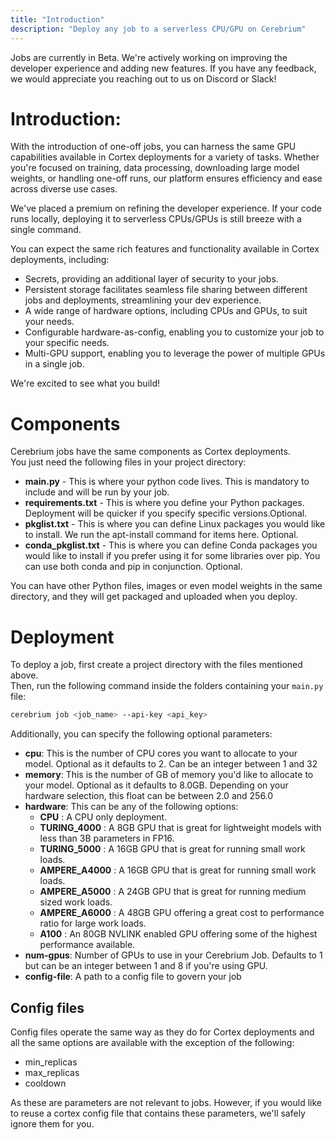 ```yaml
---
title: "Introduction"
description: "Deploy any job to a serverless CPU/GPU on Cerebrium"
---
```


<Note>
  Jobs are currently in Beta. We're actively working on improving the developer
  experience and adding new features. If you have any feedback, we would
  appreciate you reaching out to us on Discord or Slack!
</Note>

# Introduction:
With the introduction of one-off jobs, you can harness the same GPU capabilities available in Cortex deployments for a variety of tasks. Whether you're focused on training, data processing, downloading large model weights, or handling one-off runs, our platform ensures efficiency and ease across diverse use cases.

We've placed a premium on refining the developer experience. If your code runs locally, deploying it to serverless CPUs/GPUs is still breeze with a single command.

You can expect the same rich features and functionality available in Cortex deployments, including:

- Secrets, providing an additional layer of security to your jobs.
- Persistent storage facilitates seamless file sharing between different jobs and deployments, streamlining your dev experience.
- A wide range of hardware options, including CPUs and GPUs, to suit your needs.
- Configurable hardware-as-config, enabling you to customize your job to your specific needs.
- Multi-GPU support, enabling you to leverage the power of multiple GPUs in a single job.

We're excited to see what you build!
# Components

Cerebrium jobs have the same components as Cortex deployments.  
You just need the following files in your project directory:

- **main.py** - This is where your python code lives. This is mandatory to include and will be run by your job.
- **requirements.txt** - This is where you define your Python packages. Deployment will be quicker if you specify specific versions.Optional.
- **pkglist.txt** - This is where you can define Linux packages you would like to install. We run the apt-install command for items here. Optional.
- **conda_pkglist.txt** - This is where you can define Conda packages you would like to install if you prefer using it for some libraries over pip. You can use both conda and pip in conjunction. Optional.

You can have other Python files, images or even model weights in the same directory, and they will get packaged and uploaded when you deploy.

# Deployment

To deploy a job, first create a project directory with the files mentioned above.  
Then, run the following command inside the folders containing your `main.py` file:

```bash
cerebrium job <job_name> --api-key <api_key>
```

Additionally, you can specify the following optional parameters:

- **cpu**: This is the number of CPU cores you want to allocate to your model. Optional as it defaults to 2. Can be an integer between 1 and 32
- **memory**: This is the number of GB of memory you'd like to allocate to your model. Optional as it defaults to 8.0GB. Depending on your hardware selection, this float can be between 2.0 and 256.0
- **hardware**: This can be any of the following options:
  - **CPU** : A CPU only deployment.
  - **TURING_4000** : A 8GB GPU that is great for lightweight models with less than 3B parameters in FP16.
  - **TURING_5000** : A 16GB GPU that is great for running small work loads.
  - **AMPERE_A4000** : A 16GB GPU that is great for running small work loads.
  - **AMPERE_A5000** : A 24GB GPU that is great for running medium sized work loads.
  - **AMPERE_A6000** : A 48GB GPU offering a great cost to performance ratio for large work loads.
  - **A100** : An 80GB NVLINK enabled GPU offering some of the highest performance available.
- **num-gpus**: Number of GPUs to use in your Cerebrium Job. Defaults to 1 but can be an integer between 1 and 8 if you're using GPU.
- **config-file**: A path to a config file to govern your job

## Config files

Config files operate the same way as they do for Cortex deployments and all the same options are available with the exception of the following:

- min_replicas
- max_replicas
- cooldown

As these are parameters are not relevant to jobs. However, if you would like to reuse a cortex config file that contains these parameters, we'll safely ignore them for you.
